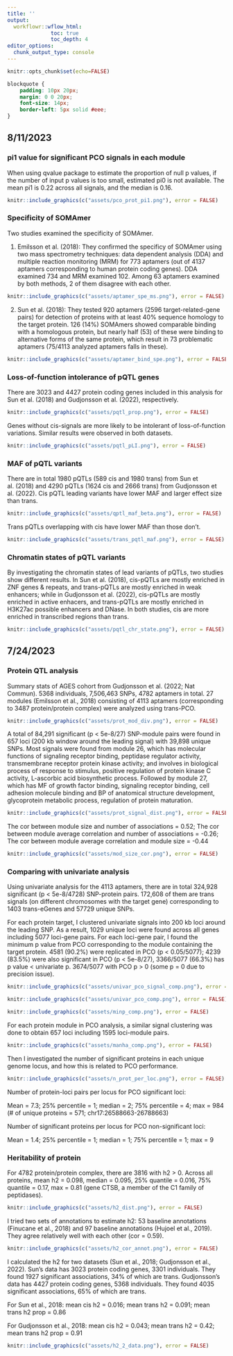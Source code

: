 ```yaml
---
title: ''
output:
  workflowr::wflow_html:
              toc: true
              toc_depth: 4
editor_options:
  chunk_output_type: console
---
```


```r
knitr::opts_chunk$set(echo=FALSE)
```

```css
blockquote {
    padding: 10px 20px;
    margin: 0 0 20px;
    font-size: 14px;
    border-left: 5px solid #eee;
}
```
## 8/11/2023
### pi1 value for significant PCO signals in each module
When using qvalue package to estimate the proportion of null p values, if the number of input p values is too small, estimated pi0 is not available. The mean pi1 is 0.22 across all signals, and the median is 0.16.
```r
knitr::include_graphics(c("assets/pco_prot_pi1.png"), error = FALSE)
```

### Specificity of SOMAmer
Two studies examined the specificity of SOMAmer.

1. Emilsson et al. (2018): They confirmed the specificy of SOMAmer using two mass spectrometry techniques: data dependent analysis (DDA) and multiple reaction monitoring (MRM) for 773 aptamers (out of 4137 aptamers corresponding to human protein coding genes). DDA examined 734 and MRM examined 102. Among 63 aptamers examined by both methods, 2 of them disagree with each other.
```r
knitr::include_graphics(c("assets/aptamer_spe_ms.png"), error = FALSE)
```

2. Sun et al. (2018): They tested 920 aptamers (2596 target-related-gene pairs) for detection of proteins with at least 40% sequence homology to the target protein. 126 (14%) SOMAmers showed comparable binding with a homologous protein, but nearly half (53) of these were binding to alternative forms of the same protein, which result in 73 problematic aptamers (75/4113 analyzed aptamers falls in these).
```r
knitr::include_graphics(c("assets/aptamer_bind_spe.png"), error = FALSE)
```

### Loss-of-function intolerance of pQTL genes
There are 3023 and 4427 protein coding genes included in this analysis for Sun et al. (2018) and Gudjonsson et al. (2022), respectively.
```r
knitr::include_graphics(c("assets/pqtl_prop.png"), error = FALSE)
```

Genes without cis-signals are more likely to be intolerant of loss-of-function variations. Similar results were observed in both datasets.
```r
knitr::include_graphics(c("assets/pqtl_pLI.png"), error = FALSE)
```

### MAF of pQTL variants
There are in total 1980 pQTLs (589 cis and 1980 trans) from Sun et al. (2018) and 4290 pQTLs (1624 cis and 2666 trans) from Gudjonsson et al. (2022). Cis pQTL leading variants have lower MAF and larger effect size than trans.
```r
knitr::include_graphics(c("assets/qptl_maf_beta.png"), error = FALSE)
```

Trans pQTLs overlapping with cis have lower MAF than those don't.
```r
knitr::include_graphics(c("assets/trans_pqtl_maf.png"), error = FALSE)
```

### Chromatin states of pQTL variants
By investigating the chromatin states of lead variants of pQTLs, two studies show different results. In Sun et al. (2018), cis-pQTLs are mostly enriched in ZNF genes & repeats, and trans-pQTLs are mostly enriched in weak enhancers; while in Gudjonsson et al. (2022), cis-pQTLs are mostly enriched in active enhacers, and trans-pQTLs are mostly enriched in H3K27ac possible enhancers and DNase. In both studies, cis are more enriched in transcribed regions than trans.
```r
knitr::include_graphics(c("assets/pqtl_chr_state.png"), error = FALSE)
```


## 7/24/2023
### Protein QTL analysis
Summary stats of AGES cohort from Gudjonsson et al. (2022; Nat Commun). 5368 individuals, 7,506,463 SNPs, 4782 aptamers in total. 27 modules (Emilsson et al., 2018) consisting of 4113 aptamers (corresponding to 3487 protein/protein complex) were analyzed using trans-PCO. 
```r
knitr::include_graphics(c("assets/prot_mod_div.png"), error = FALSE)
```

A total of 84,291 significant (p < 5e-8/27) SNP-module pairs were found in 657 loci (200 kb window around the leading signal) with 39,898 unique SNPs. Most signals were found from module 26, which has molecular functions of signaling receptor binding, peptidase regulator activity, transmembrane receptor protein kinase activity; and involves in biological process of response to stimulus, positive regulation of protein kinase C activity, L-ascorbic acid biosynthetic process. Followed by module 27, which has MF of growth factor binding, signaling receptor binding, cell adhesion molecule binding and BP of anatomical structure development, glycoprotein metabolic process, regulation of protein maturation.
```r
knitr::include_graphics(c("assets/prot_signal_dist.png"), error = FALSE)
```

The cor between module size and number of associations = 0.52;
The cor between module average correlation and number of associations = -0.26;
The cor between module average correlation and module size  = -0.44
```r
knitr::include_graphics(c("assets/mod_size_cor.png"), error = FALSE)
```

### Comparing with univariate analysis
Using univariate analysis for the 4113 aptamers, there are in total 324,928 significant (p < 5e-8/4728) SNP-protein pairs. 172,608 of them are trans signals (on different chromosomes with the target gene) corresponding to 1403 trans-eGenes and 57729 unique SNPs.

For each protein target, I clustered univariate signals into 200 kb loci around the leading SNP. As a result, 1029 unique loci were found across all genes including 5077 loci-gene pairs. For each loci-gene pair, I found the minimum p value from PCO corresponding to the module containing the target protein. 4581 (90.2%) were replicated in PCO (p < 0.05/5077); 4239 (83.5%) were also significant in PCO (p < 5e-8/27), 3366/5077 (66.3%) has p value < univariate p. 3674/5077 with PCO p > 0 (some p = 0 due to precision issue).
```r
knitr::include_graphics(c("assets/univar_pco_signal_comp.png"), error = FALSE)
```

```r
knitr::include_graphics(c("assets/univar_pco_comp.png"), error = FALSE)
```

```r
knitr::include_graphics(c("assets/minp_comp.png"), error = FALSE)
```

For each protein module in PCO analysis, a similar signal clustering was done to obtain 657 loci including 1595 loci-module pairs.

```r
knitr::include_graphics(c("assets/manha_comp.png"), error = FALSE)
```

Then I investigated the number of significant proteins in each unique genome locus, and how this is related to PCO performance.
```r
knitr::include_graphics(c("assets/n_prot_per_loc.png"), error = FALSE)
```
Number of protein-loci pairs per locus for PCO significant loci: 

Mean = 7.3; 25% percentile = 1; median = 2; 75% percentile = 4; max = 984 (# of unique proteins = 571; chr17:26588663-26788663)

Number of significant proteins per locus for PCO non-significant loci: 

Mean = 1.4; 25% percentile = 1; median = 1; 75% percentile = 1; max = 9

### Heritability of protein
For 4782 protein/protein complex, there are 3816 with h2 > 0. Across all proteins, mean h2 = 0.098, median = 0.095, 25% quantile = 0.016, 75% quantile = 0.17, max = 0.81 (gene CTSB, a member of the C1 family of peptidases).
```r
knitr::include_graphics(c("assets/h2_dist.png"), error = FALSE)
```
I tried two sets of annotations to estimate h2: 53 baseline annotations (Finucane et al., 2018) and 97 baseline annotations (Hujoel et al., 2019). They agree relatively well with each other (cor = 0.59).
```r
knitr::include_graphics(c("assets/h2_cor_annot.png"), error = FALSE)
```

I calculated the h2 for two datasets (Sun et al., 2018; Gudjonsson et al., 2022). Sun's data has 3023 protein coding genes, 3301 individuals. They found 1927 significant associations, 34% of which are trans. Gudjonsson's data has 4427 protein coding genes, 5368 individuals. They found 4035 significant associations, 65% of which are trans.

For Sun et al., 2018: mean cis h2 = 0.016; mean trans h2 = 0.091; mean trans h2 prop = 0.86

For Gudjonsson et al., 2018: mean cis h2 = 0.043; mean trans h2 = 0.42; mean trans h2 prop = 0.91

```r
knitr::include_graphics(c("assets/h2_2_data.png"), error = FALSE)
```



